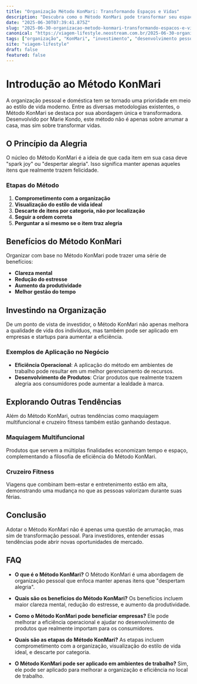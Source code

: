 ```yaml
---
title: "Organização Método KonMari: Transformando Espaços e Vidas"
description: "Descubra como o Método KonMari pode transformar seu espaço e sua vida, trazendo clareza e foco. Explore suas vantagens com insights de um investidor."
date: "2025-06-30T07:39:41.875Z"
slug: "2025-06-30-organizacao-metodo-konmari-transformando-espacos-e-vidas"
canonical: "https://viagem-lifestyle.neostream.com.br/2025-06-30-organizacao-metodo-konmari-transformando-espacos-e-vidas"
tags: ["organização", "KonMari", "investimento", "desenvolvimento pessoal", "eficiência"]
site: "viagem-lifestyle"
draft: false
featured: false
---
```


# Introdução ao Método KonMari

A organização pessoal e doméstica tem se tornado uma prioridade em meio ao estilo de vida moderno. Entre as diversas metodologias existentes, o Método KonMari se destaca por sua abordagem única e transformadora. Desenvolvido por Marie Kondo, este método não é apenas sobre arrumar a casa, mas sim sobre transformar vidas.

## O Princípio da Alegria

O núcleo do Método KonMari é a ideia de que cada item em sua casa deve "spark joy" ou "despertar alegria". Isso significa manter apenas aqueles itens que realmente trazem felicidade.

### Etapas do Método

1. **Comprometimento com a organização**
2. **Visualização do estilo de vida ideal**
3. **Descarte de itens por categoria, não por localização**
4. **Seguir a ordem correta**
5. **Perguntar a si mesmo se o item traz alegria**

## Benefícios do Método KonMari

Organizar com base no Método KonMari pode trazer uma série de benefícios:

- **Clareza mental**
- **Redução do estresse**
- **Aumento da produtividade**
- **Melhor gestão do tempo**

## Investindo na Organização

De um ponto de vista de investidor, o Método KonMari não apenas melhora a qualidade de vida dos indivíduos, mas também pode ser aplicado em empresas e startups para aumentar a eficiência.

### Exemplos de Aplicação no Negócio

- **Eficiência Operacional**: A aplicação do método em ambientes de trabalho pode resultar em um melhor gerenciamento de recursos.
- **Desenvolvimento de Produtos**: Criar produtos que realmente trazem alegria aos consumidores pode aumentar a lealdade à marca.

## Explorando Outras Tendências

Além do Método KonMari, outras tendências como maquiagem multifuncional e cruzeiro fitness também estão ganhando destaque.

### Maquiagem Multifuncional

Produtos que servem a múltiplas finalidades economizam tempo e espaço, complementando a filosofia de eficiência do Método KonMari.

### Cruzeiro Fitness

Viagens que combinam bem-estar e entretenimento estão em alta, demonstrando uma mudança no que as pessoas valorizam durante suas férias.

## Conclusão

Adotar o Método KonMari não é apenas uma questão de arrumação, mas sim de transformação pessoal. Para investidores, entender essas tendências pode abrir novas oportunidades de mercado.

## FAQ

- **O que é o Método KonMari?**
  O Método KonMari é uma abordagem de organização pessoal que enfoca manter apenas itens que "despertam alegria".

- **Quais são os benefícios do Método KonMari?**
  Os benefícios incluem maior clareza mental, redução do estresse, e aumento da produtividade.

- **Como o Método KonMari pode beneficiar empresas?**
  Ele pode melhorar a eficiência operacional e ajudar no desenvolvimento de produtos que realmente importam para os consumidores.

- **Quais são as etapas do Método KonMari?**
  As etapas incluem comprometimento com a organização, visualização do estilo de vida ideal, e descarte por categoria.

- **O Método KonMari pode ser aplicado em ambientes de trabalho?**
  Sim, ele pode ser aplicado para melhorar a organização e eficiência no local de trabalho.